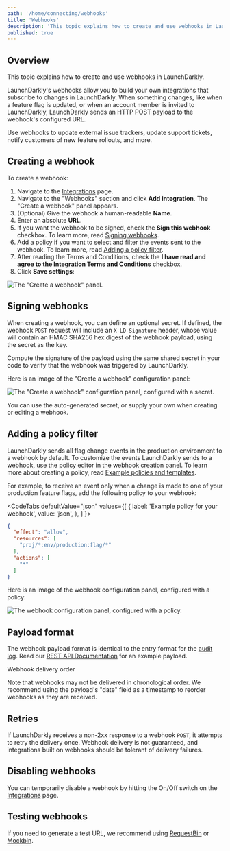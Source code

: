 ```yaml
---
path: '/home/connecting/webhooks'
title: 'Webhooks'
description: 'This topic explains how to create and use webhooks in LaunchDarkly. LaunchDarkly''s webhooks allow you to build your own integrations. When something changes, LaunchDarkly sends an HTTP POST payload to the webhook''s configured URL.'
published: true
---
```


## Overview

This topic explains how to create and use webhooks in LaunchDarkly.

LaunchDarkly's webhooks allow you to build your own integrations that subscribe to changes in LaunchDarkly. When something changes, like when a feature flag is updated, or when an account member is invited to LaunchDarkly, LaunchDarkly sends an HTTP POST payload to the webhook's configured URL.

Use webhooks to update external issue trackers, update support tickets, notify customers of new feature rollouts, and more.

## Creating a webhook

To create a webhook:

1. Navigate to the [Integrations](https://app.launchdarkly.com/integrations) page.
2. Navigate to the "Webhooks" section and click **Add integration**. The "Create a webhook" panel appears.
3. (Optional) Give the webhook a human-readable **Name**.
4. Enter an absolute **URL**.
5. If you want the webhook to be signed, check the **Sign this webhook** checkbox. To learn more, read [Signing webhooks](#signing-webhooks).
6. Add a policy if you want to select and filter the events sent to the webhook. To learn more, read [Adding a policy filter](#adding-a-policy-filter).
7. After reading the Terms and Conditions, check the **I have read and agree to the Integration Terms and Conditions** checkbox.
8. Click **Save settings**:

![The "Create a webhook" panel.](integrations-webhooks-create.png)

## Signing webhooks

When creating a webhook, you can define an optional secret. If defined, the webhook `POST` request will include an `X-LD-Signature` header, whose value will contain an HMAC SHA256 hex digest of the webhook payload, using the secret as the key.

Compute the signature of the payload using the same shared secret in your code to verify that the webhook was triggered by LaunchDarkly.

Here is an image of the "Create a webhook" configuration panel:

![The "Create a webhook" configuration panel, configured with a secret.](integrations-webhook-sign.png)

You can use the auto-generated secret, or supply your own when creating or editing a webhook.

## Adding a policy filter

LaunchDarkly sends all flag change events in the production environment to a webhook by default. To customize the events LaunchDarkly sends to a webhook, use the policy editor in the webhook creation panel. To learn more about creating a policy, read [Example policies and templates](/home/members/example-policies).

For example, to receive an event only when a change is made to one of your production feature flags, add the following policy to your webhook:

<CodeTabs
  defaultValue="json"
  values={[
    { label: 'Example policy for your webhook', value: 'json', },
  ]
}>
<CodeTabItem value="json">

```json
{
  "effect": "allow",
  "resources": [
    "proj/*:env/production:flag/*"
  ],
  "actions": [
    "*"
  ]
}
```

</CodeTabItem>
</CodeTabs>

Here is an image of the webhook configuration panel, configured with a policy:

![The webhook configuration panel, configured with a policy.](integrations-slack-webhook-create-with-policy.png)

## Payload format

The webhook payload format is identical to the entry format for the [audit log](/home/flags/audit-log-history). Read our [REST API Documentation](https://apidocs.launchdarkly.com/tag/Webhooks) for an example payload.

<Callout intent="info">
<CalloutTitle>Webhook delivery order</CalloutTitle>
<CalloutDescription>

Note that webhooks may not be delivered in chronological order. We recommend using the payload's "date" field as a timestamp to reorder webhooks as they are received.

</CalloutDescription>
</Callout>

## Retries

If LaunchDarkly receives a non-2xx response to a webhook `POST`, it attempts to retry the delivery once. Webhook delivery is not guaranteed, and integrations built on webhooks should be tolerant of delivery failures.

## Disabling webhooks

You can temporarily disable a webhook by hitting the On/Off switch on the [Integrations](https://app.launchdarkly.com/integrations) page.

## Testing webhooks

If you need to generate a test URL, we recommend using [RequestBin](https://requestbin.com/) or [Mockbin](https://mockbin.org/).
